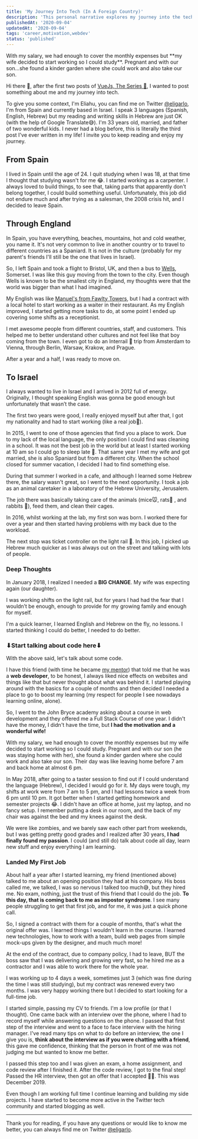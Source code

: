 ```yaml
---
title: 'My Journey Into Tech (In A Foreign Country)'
description: 'This personal narrative explores my journey into the tech industry, starting from my early life in Spain, through my time in England, and finally settling in Israel. It highlights the challenges and triumphs of pursuing a career in tech as a non-native English speaker and the impact of personal determination and family support.'
publishedAt: '2020-09-04'
updatedAt: '2020-09-04'
tags: 'career,motivation,webdev'
status: 'published'
---
```


<Callout>
	With my salary, we had enough to cover the monthly expenses but **my wife decided to start working
	so I could study**. Pregnant and with our son…she found a kinder garden where she could work and
	also take our son.
</Callout>

Hi there 👋, after the first two posts of [VueJs, The Series 🚀][VueJs, The Series], I wanted to post something about me and my journey into tech.

To give you some context, I'm Eliahu, you can find me on Twitter [@eligarlo], I'm from Spain and currently based in Israel. I speak 3 languages (Spanish, English, Hebrew) but my reading and writing skills in Hebrew are just OK (with the help of Google Translate😅). I'm 33 years old, married, and father of two wonderful kids. I never had a blog before, this is literally the third post I've ever written in my life! I invite you to keep reading and enjoy my journey.

## From Spain

I lived in Spain until the age of 24. I quit studying when I was 18, at that time I thought that studying wasn't for me 😂. I started working as a carpenter. I always loved to build things, to see that, taking parts that apparently don't belong together, I could build something useful. Unfortunately, this job did not endure much and after trying as a salesman, the 2008 crisis hit, and I decided to leave Spain.

<StaticTweet id='1291645278420951040' />

## Through England

In Spain, you have everything, beaches, mountains, hot and cold weather, you name it. It's not very common to live in another country or to travel to different countries as a Spaniard. It is not in the culture (probably for my parent's friends I'll still be the one that lives in Israel).

So, I left Spain and took a flight to Bristol, UK, and then a bus to [Wells][Wells], Somerset. I was like this guy moving from the town to the city. Even though Wells is known to be the smallest city in England, my thoughts were that the world was bigger than what I had imagined.

My English was like [Manuel's from Fawlty Towers][Manuel], but I had a contract with a local hotel to start working as a waiter in their restaurant. As my English improved, I started getting more tasks to do, at some point I ended up covering some shifts as a receptionist.

I met awesome people from different countries, staff, and customers. This helped me to better understand other cultures and not feel like that boy coming from the town. I even got to do an Interrail 🚂 trip from Amsterdam to Vienna, through Berlin, Warsaw, Krakow, and Prague.

After a year and a half, I was ready to move on.

## To Israel

I always wanted to live in Israel and I arrived in 2012 full of energy. Originally, I thought speaking English was gonna be good enough but unfortunately that wasn’t the case.

The first two years were good, I really enjoyed myself but after that, I got my nationality and had to start working (like a real job👔).

In 2015, I went to one of those agencies that find you a place to work. Due to my lack of the local language, the only position I could find was cleaning in a school. It was not the best job in the world but at least I started working at 10 am so I could go to sleep late 🦉. That same year I met my wife and got married, she is also Spaniard but from a different city. When the school closed for summer vacation, I decided I had to find something else.

During that summer I worked in a cafe, and although I learned some Hebrew there, the salary wasn't great, so I went to the next opportunity. I took a job as an animal caretaker in a laboratory of the Hebrew University, Jerusalem.

The job there was basically taking care of the animals (mice🐭, rats🐀 , and rabbits 🐇), feed them, and clean their cages.

In 2016, whilst working at the lab, my first son was born. I worked there for over a year and then started having problems with my back due to the workload.

The next stop was ticket controller on the light rail 🚆. In this job, I picked up Hebrew much quicker as I was always out on the street and talking with lots of people.

### Deep Thoughts

In January 2018, I realized I needed a **BIG CHANGE**. My wife was expecting again (our daughter).

I was working shifts on the light rail, but for years I had had the fear that I wouldn’t be enough, enough to provide for my growing family and enough for myself.

I'm a quick learner, I learned English and Hebrew on the fly, no lessons. I started thinking I could do better, I needed to do better.

### ⬇Start talking about code here⬇

With the above said, let's talk about some code.

I have this friend (with time he became [my mentor][Ajito]) that told me that he was a **web developer**, to be honest, I always liked nice effects on websites and things like that but never thought about what was behind it. I started playing around with the basics for a couple of months and then decided I needed a place to go to boost my learning (my respect for people I see nowadays learning online, alone).

So, I went to the John Bryce academy asking about a course in web development and they offered me a Full Stack Course of one year. I didn't have the money, I didn't have the time, but **I had the motivation and a wonderful wife!**

<StaticTweet id='1175696733931786240' />

With my salary, we had enough to cover the monthly expenses but my wife decided to start working so I could study. Pregnant and with our son (he was staying home with her), she found a kinder garden where she could work and also take our son. Their day was like leaving home before 7 am and back home at almost 6 pm.

In May 2018, after going to a taster session to find out if I could understand the language (Hebrew), I decided I would go for it. My days were tough, my shifts at work were from 7 am to 5 pm, and I had lessons twice a week from 6 pm until 10 pm. It got better when I started getting homework and semester projects 😂. I didn't have an office at home, just my laptop, and no fancy setup. I remember putting a desk in our room, and the back of my chair was against the bed and my knees against the desk.

We were like zombies, and we barely saw each other part from weekends, but I was getting pretty good grades and I realized after 30 years, **I had finally found my passion**. I could (and still do) talk about code all day, learn new stuff and enjoy everything I am learning.

### Landed My First Job

About half a year after I started learning, my friend (mentioned above) talked to me about an opening position they had at his company. His boss called me, we talked, I was so nervous I talked too much😅, but they hired me. No exam, nothing, just the trust of this friend that I could do the job. **To this day, that is coming back to me as impostor syndrome**. I see many people struggling to get that first job, and for me, it was just a quick phone call.

So, I signed a contract with them for a couple of months, that's what the original offer was. I learned things I wouldn't learn in the course. I learned new technologies, how to work with a team, build web pages from simple mock-ups given by the designer, and much much more!

At the end of the contract, due to company policy, I had to leave, BUT the boss saw that I was delivering and growing very fast, so he hired me as a contractor and I was able to work there for the whole year.

I was working up to 4 days a week, sometimes just 3 (which was fine during the time I was still studying), but my contract was renewed every two months. I was very happy working there but I decided to start looking for a full-time job.

I started simple, passing my CV to friends. I'm a low profile (or that I thought). One came back with an interview over the phone, where I had to record myself while answering questions on the phone. I passed that first step of the interview and went to a face to face interview with the hiring manager. I've read many tips on what to do before an interview, the one I give you is, **think about the interview as if you were chatting with a friend**, this gave me confidence, thinking that the person in front of me was not judging me but wanted to know me better.

I passed this step too and I was given an exam, a home assignment, and code review after I finished it. After the code review, I got to the final step! Passed the HR interview, then got an offer that I accepted 🍾🥂. This was December 2019.

Even though I am working full time I continue learning and building my side projects. I have started to become more active in the Twitter tech community and started blogging as well.

---

Thank you for reading, if you have any questions or would like to know me better, you can always find me on Twitter [@eligarlo][@eligarlo].

[VueJs, The Series]: /blog/vuejs-the-series-getting-started
[@eligarlo]: https://twitter.com/intent/user?screen_name=eligarlo
[Wells]: https://en.wikipedia.org/wiki/Wells,_Somerset
[Manuel]: https://www.youtube.com/watch?v=H-oH-TELcLE
[Ajito]: https://www.linkedin.com/in/hillel-g-austria/
